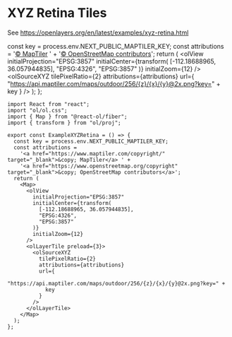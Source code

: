 # XYZ Retina Tiles

See https://openlayers.org/en/latest/examples/xyz-retina.html


  const key = process.env.NEXT_PUBLIC_MAPTILER_KEY;
  const attributions =
    '<a href="https://www.maptiler.com/copyright/" target="_blank">&copy; MapTiler</a> ' +
    '<a href="https://www.openstreetmap.org/copyright" target="_blank">&copy; OpenStreetMap contributors</a>';
  return (
    <Map className="rounded-xl overflow-hidden mt-4">
      <olView
        initialProjection="EPSG:3857"
        initialCenter={transform(
          [-112.18688965, 36.057944835],
          "EPSG:4326",
          "EPSG:3857"
        )}
        initialZoom={12}
      />
      <olLayerTile preload={3}>
        <olSourceXYZ
          tilePixelRatio={2}
          attributions={attributions}
          url={
            "https://api.maptiler.com/maps/outdoor/256/{z}/{x}/{y}@2x.png?key=" +
            key
          }
        />
      </olLayerTile>
    </Map>
  );
};

<ExampleXYZRetina />

```tsx
import React from "react";
import "ol/ol.css";
import { Map } from "@react-ol/fiber";
import { transform } from "ol/proj";

export const ExampleXYZRetina = () => {
  const key = process.env.NEXT_PUBLIC_MAPTILER_KEY;
  const attributions =
    '<a href="https://www.maptiler.com/copyright/" target="_blank">&copy; MapTiler</a> ' +
    '<a href="https://www.openstreetmap.org/copyright" target="_blank">&copy; OpenStreetMap contributors</a>';
  return (
    <Map>
      <olView
        initialProjection="EPSG:3857"
        initialCenter={transform(
          [-112.18688965, 36.057944835],
          "EPSG:4326",
          "EPSG:3857"
        )}
        initialZoom={12}
      />
      <olLayerTile preload={3}>
        <olSourceXYZ
          tilePixelRatio={2}
          attributions={attributions}
          url={
            "https://api.maptiler.com/maps/outdoor/256/{z}/{x}/{y}@2x.png?key=" +
            key
          }
        />
      </olLayerTile>
    </Map>
  );
};
```
